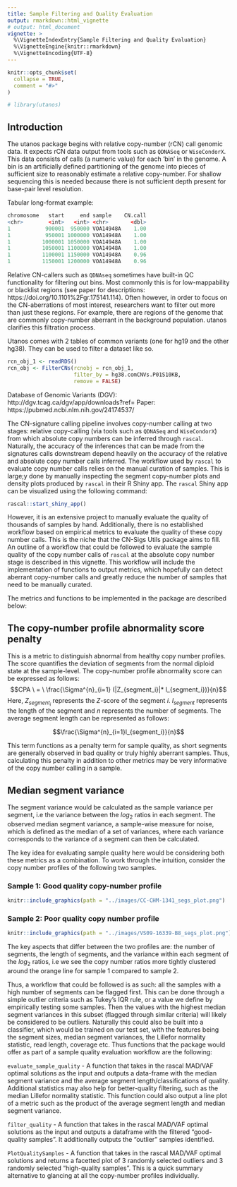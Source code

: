 ```yaml
---
title: Sample Filtering and Quality Evaluation
output: rmarkdown::html_vignette
# output: html_document
vignette: >
  %\VignetteIndexEntry{Sample Filtering and Quality Evaluation}
  %\VignetteEngine{knitr::rmarkdown}
  %\VignetteEncoding{UTF-8}
---
```


```r
knitr::opts_chunk$set(
  collapse = TRUE,
  comment = "#>"
)
```

```r
# library(utanos)
```

## Introduction

The utanos package begins with relative copy-number (rCN) call genomic data. It expects rCN data output from tools such as `QDNASeq` or `WiseCondorX`. This data consists of calls (a numeric value) for each 'bin' in the genome. A bin is an artificially defined partitioning of the genome into pieces of sufficient size to reasonably estimate a relative copy-number. For shallow sequencing this is needed because there is not sufficient depth present for base-pair level resolution.  

Tabular long-format example:
```r
chromosome   start     end sample    CN.call
<chr>        <int>   <int> <chr>       <dbl>
1           900001  950000 VOA14948A    1.00
1           950001 1000000 VOA14948A    1.00
1          1000001 1050000 VOA14948A    1.00
1          1050001 1100000 VOA14948A    1.00
1          1100001 1150000 VOA14948A    0.96
1          1150001 1200000 VOA14948A    0.96
```

Relative CN-callers such as `QDNAseq` sometimes have built-in QC functionality for filtering out bins. Most commonly this is for low-mappability or blacklist regions (see paper for descriptions: https://doi.org/10.1101%2Fgr.175141.114). Often however, in order to focus on the CN-aberrations of most interest, researchers want to filter out more than just these regions. For example, there are regions of the genome that are commonly copy-number aberrant in the background population. utanos clarifies this filtration process.  

Utanos comes with 2 tables of common variants (one for hg19 and the other hg38). They can be used to filter a dataset like so.

```r
rcn_obj_1 <- readRDS()
rcn_obj <- FilterCNs(rcnobj = rcn_obj_1, 
                     filter_by = hg38.comCNVs.P01S10KB, 
                     remove = FALSE)

```

Database of Genomic Variants (DGV):
http://dgv.tcag.ca/dgv/app/downloads?ref=
Paper:
https://pubmed.ncbi.nlm.nih.gov/24174537/


The CN-signature calling pipeline involves copy-number calling at two stages: relative copy-calling (via tools such as `QDNASeq` and `WiseCondorX`) from which absolute copy numbers can be inferred through `rascal`. Naturally, the accuracy of the inferences that can be made from the signatures calls downstream depend heavily on the accuracy of the relative and absolute copy number calls inferred. The workflow used by `rascal` to evaluate copy number calls relies on the manual curation of samples. This is large;y done by manually inspecting the segment copy-number plots and density plots produced by `rascal` in their R Shiny app. The `rascal` Shiny app can be visualized using the following command:

```r
rascal::start_shiny_app()
```

However, it is an extensive project to manually evaluate the quality of thousands of samples by hand. Additionally, there is no established workflow based on empirical metrics to evaluate the quality of these copy number calls. This is the niche that the CN-Sigs Utils package aims to fill. An outline of a workflow that could be followed to evaluate the sample quality of the copy number calls of `rascal` at the absolute copy number stage is described in this vignette. This workflow will include the implementation of functions to output metrics, which hopefully can detect aberrant copy-number calls and greatly reduce the number of samples that need to be manually curated. 

The metrics and functions to be implemented in the package are described below: 

## The copy-number profile abnormality score penalty

This is a metric to distinguish abnormal from healthy copy number profiles. The score quantifies the deviation of segments from the normal diploid state at the sample-level. The copy-number profile abnormality score can be expressed as follows:
$$CPA \ = \ \frac{\Sigma^{n}_{i=1} (|Z_{segment_i}|* l_{segment_i})}{n}$$
Here, $Z_{segment_i}$ represents the $Z$-score of the segment $i$. $l_{segment}$ represents the length of the segment and $n$ represents the number of segments. 
The average segment length can be represented as follows: 

$$\frac{\Sigma^{n}_{i=1}l_{segment_i}}{n}$$

This term functions as a penalty term for sample quality, as short segments are generally observed in bad quality or truly highly aberrant samples. Thus, calculating this penalty in addition to other metrics may be very informative of the copy number calling in a sample. 

## Median segment variance

The segment variance would be calculated as the sample variance per segment, i.e the variance between the $log_2$ ratios in each segment. The observed median segment variance, a sample-wise measure for noise, which is defined as the median of a set of variances, where each variance corresponds to the variance of a segment can then be calculated. 

The key idea for evaluating sample quality here would be considering both these metrics as a combination. To work through the intuition, consider the copy number profiles of the following two samples. 

### Sample 1: Good quality copy-number profile

```r
knitr::include_graphics(path = "../images/CC-CHM-1341_segs_plot.png")
```


### Sample 2: Poor quality copy number profile

```r
knitr::include_graphics(path = "../images/VS09-16339-B8_segs_plot.png")
```

The key aspects that differ between the two profiles are: the number of segments, the length of segments, and the variance within each segment of the $log_2$ ratios, i.e we see the copy number ratios more tightly clustered around the orange line for sample 1 compared to sample 2. 

Thus, a workflow that could be followed is as such: all the samples with a high number of segments can be flagged first. This can be done through a simple outlier criteria such as Tukey's IQR rule, or a value we define by empirically testing some samples. Then the values with the highest median segment variances in this subset (flagged through similar criteria) will likely be considered to be outliers. Naturally this could also be built into a classifier, which would be trained on our test set, with the features being the segment sizes, median segment variances, the Lillefor normality statistic, read length, coverage etc. Thus functions that the package would offer as part of a sample quality evaluation workflow are the following: 

`evaluate_sample_quality` - A function that takes in the rascal MAD/VAF optimal solutions as the input and outputs a data-frame with the median segment variance and the average segment length/classifications of quality. Additional statistics may also help for better-quality filtering, such as the median Lillefor normality statistic. This function could also output a line plot of a metric such as the product of the average segment length and median segment variance. 

`filter_quality` - A function that takes in the rascal MAD/VAF optimal solutions as the input and outputs a dataframe with the filtered "good-quality samples". It additionally outputs the "outlier" samples identified. 

`PlotQualitySamples` - A function that takes in the rascal MAD/VAF optimal solutions and returns a facetted plot of 3 randomly selected outliers and 3 randomly selected "high-quality samples". This is a quick summary alternative to glancing at all the copy-number profiles individually.
